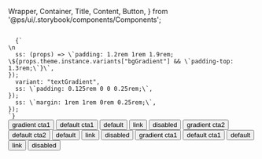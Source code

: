   Wrapper,
  Container,
  Title,
  Content,
  Button,
} from '@ps/ui/.storybook/components/Components';

<Meta title="Styled Components" id="about-3" />

<AppProvider>
<Wrapper>

<code>
  {`
\n
  ss: (props) => \`padding: 1.2rem 1rem 1.9rem; \${props.theme.instance.variants["bgGradient"] && \`padding-top: 1.3rem;\`}\`,
});
  variant: "textGradient",
  ss: \`padding: 0.125rem 0 0 0.25rem;\`,
});
  ss: \`margin: 1rem 1rem 0rem 0.25rem;\`,
});
`}
</code>

<Container variant="bgLight">
  <Title color="cta1">on light:</Title>
  <Content>
    <Button variant="bgGradient" color="cta1">
      gradient cta1
    </Button>
    <Button color="cta1">default cta1</Button>
    <Button>default</Button>
    <Button variant="link" color="cta1">
      link
    </Button>
    <Button variant="disabled" color="cta1">
      disabled
    </Button>
  </Content>
</Container>

<Container variant="bgGradient" color="cta1">
  <Title color="cta2">on gradient:</Title>
  <Content>
    <Button variant="bgGradient" color="cta2">
      gradient cta2
    </Button>
    <Button color="cta2">default cta2</Button>
    <Button>default</Button>
    <Button variant="link" color="cta2">
      link
    </Button>
    <Button variant="disabled" color="cta2">
      disabled
    </Button>
  </Content>
</Container>

<Container variant="bgDark" onDark>
  <Title onDark>on dark:</Title>
  <Content>
    <Button variant="bgGradient" color="cta1">
      gradient cta1
    </Button>
    <Button color="cta1">default cta1</Button>
    <Button>default</Button>
    <Button variant="link" color="cta1">
      link
    </Button>
    <Button variant="disabled" color="cta1">
      disabled
    </Button>
  </Content>
</Container>

</Wrapper>
</AppProvider>

